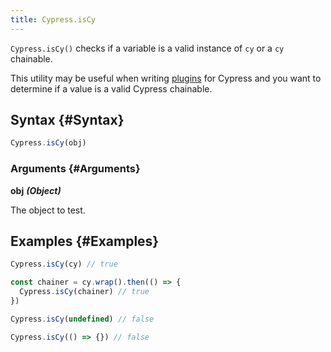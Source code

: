 ```yaml
---
title: Cypress.isCy
---
```


`Cypress.isCy()` checks if a variable is a valid instance of `cy` or a `cy`
chainable.

This utility may be useful when writing [plugins](/api/plugins/writing-a-plugin)
for Cypress and you want to determine if a value is a valid Cypress chainable.

## Syntax {#Syntax}

```javascript
Cypress.isCy(obj)
```

### Arguments {#Arguments}

**<Icon name="angle-right" /> obj** **_(Object)_**

The object to test.

## Examples {#Examples}

```javascript
Cypress.isCy(cy) // true

const chainer = cy.wrap().then(() => {
  Cypress.isCy(chainer) // true
})

Cypress.isCy(undefined) // false

Cypress.isCy(() => {}) // false
```
